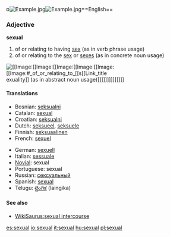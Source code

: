 ɒ[[Image:Example.jpg]][[Image:Example.jpg]]==English==

===Adjective===
'''sexual'''

# of or relating to having [[sex]] (as in verb phrase usage)
# of or relating to the [[sex]] or [[sexes]] (as in concrete noun usage)
[[Image:[[Image:[[Image:[[Image:[[Image:[[Image:[[Image:# of or relating to [[s[[Link title]]exuality]] (as in abstract noun usage)]]]]]]]]]]]]]]
====Translations====
{{top}}
*Bosnian: [[seksualni#Bosnian|seksualni]] {{m}}
*Catalan: [[sexual]]
*Croatian: [[seksualni#Croatian|seksualni]] {{m}}
*Dutch: [[seksueel]], [[seksuele]]
*Finnish: [[seksuaalinen]]
*French: [[sexuel]]
{{mid}}
*German: [[sexuell]]
*Italian: [[sessuale]]
*[[Novial]]: sexual
*Portuguese: sexual
*Russian: [[сексуальный]]
*Spanish: [[sexual]]
*Telugu: [[లైంగిక]] (laingika)
{{bottom}}

====See also====
*[[WikiSaurus:sexual intercourse]]

[[es:sexual]]
[[io:sexual]]
[[it:sexual]]
[[hu:sexual]]
[[pl:sexual]]